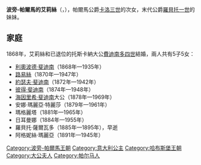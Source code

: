 {{Multiple issues|
{{Expand language|1=en|time=2021-01-09T09:03:49+00:00}}
{{Unreferenced|time=2021-01-09T09:03:49+00:00}}
}}
{{Infobox noble
| name        = 波旁-帕爾馬的艾莉絲
| image       = Alice di Borbone Parma 1849 1935.jpg
| image_size  = 200px
| birth_date  = {{Birth date|1849|12|27|df=y}}
| birth_place = [[帕爾馬|帕爾馬]]
| death_date  = {{Death date and age|1935|1|16|1849|12|27|df=y}}
| death_place = [[施韋特貝格|施韋特貝格]]
| noble family= [[波旁王朝|波旁王朝]]
| father      = [[卡洛三世_(帕爾馬)|帕爾馬公爵卡洛三世]]
| mother      = [[阿圖瓦的路易絲|阿圖瓦的路易絲]]
}}
'''波旁-帕爾馬的艾莉絲'''（{{lang-it|Alice di Borbone-Parma}}，{{bd|1849年|12月27日|1935年|1月16日}}），帕爾馬公爵[[卡洛三世_(帕爾馬)|卡洛三世]]的次女，末代公爵[[羅貝托一世_(帕爾馬)|羅貝托一世]]的妹妹。

== 家庭 ==
1868年，艾莉絲和已退位的托斯卡納大公[[費迪南多四世_(托斯卡納)|費迪南多四世]]結婚，兩人共有5子5女：
* [[利奧波德·斐迪南_(奧地利-托斯卡納)|利奧波德·斐迪南]]（1868年—1935年）
* [[奧地利-托斯卡納的路易絲|路易絲]]（1870年—1947年）
* [[約瑟夫·斐迪南_(奧地利-托斯卡納)|約瑟夫·斐迪南]]（1872年—1942年）
* [[彼得·斐迪南_(奧地利-托斯卡納)|彼得·斐迪南]]（1874年—1948年）
* [[海因里希·斐迪南_(奧地利-托斯卡納)|海因里希·斐迪南]]大公（1878年—1969年）
* 安娜·瑪麗亞·特麗莎（1879年—1961年）
* 瑪格麗塔（1881年—1965年）
* 日耳曼娜（1884年—1955年）
* 羅貝托·薩爾瓦多（1885年—1895年），早逝
* 阿格妮絲·瑪麗亞（1891年—1945年）

[[Category:波旁-帕爾馬王朝|Category:波旁-帕爾馬王朝]]
[[Category:意大利公主|Category:意大利公主]]
[[Category:哈布斯堡王朝|Category:哈布斯堡王朝]]
[[Category:大公夫人|Category:大公夫人]]
[[Category:帕尔马人|Category:帕尔马人]]